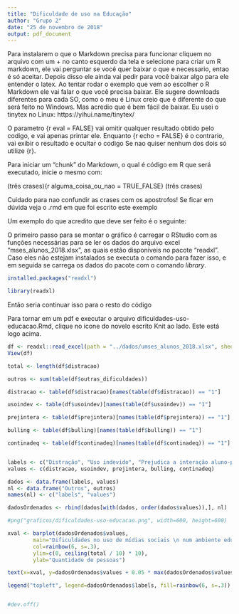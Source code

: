 ```yaml
---
title: "Dificuldade de uso na Educação"
author: "Grupo 2"
date: "25 de novembro de 2018"
output: pdf_document
---
```


  Para instalarem o que o Markdown precisa para funcionar cliquem no arquivo com um + no canto esquerdo da tela e selecione para criar um R markdown, ele vai perguntar se você quer baixar o que e necessario, entao é só aceitar.
  Depois disso ele ainda vai pedir para você baixar algo para ele entender o latex. Ao tentar rodar o exemplo que vem ao escolher o R Markdown ele vai falar o que você precisa baixar. Ele sugere downloads diferentes para cada SO, como o meu é Linux creio que é diferente do que será feito no Windows. Mas acredio que é bem fácil de baixar.
  Eu usei o tinytex no Linux: https://yihui.name/tinytex/

  O parametro {r eval = FALSE} vai omitir qualquer resultado obtido pelo codigo, e vai apenas printar ele.
  Enquanto {r echo = FALSE} é o contrario, vai exibir o resultado e ocultar o codigo
  Se nao quiser nenhum dos dois só utilize {r}.

  Para iniciar um "chunk" do Markdown, o qual é código em R que será executado, inicie o mesmo com:
  
  (três crases){r alguma_coisa_ou_nao = TRUE_FALSE}
  (três crases)

  Cuidado para nao confundir as crases com os apostrofos!
  Se ficar em dúvida veja o .rmd em que foi escrito este exemplo 


  Um exemplo do que acredito que deve ser feito é o seguinte:
  
  O primeiro passo para se montar o gráfico é carregar o RStudio com as funções necessárias para se ler os dados do arquivo excel "mses_alunos_2018.xlsx", as quais estão disponíveis no pacote "readxl".
  Caso eles não estejam instalados se executa o comando para fazer isso, e em seguida se carrega os dados do pacote com o comando *library*.

```r

installed.packages("readxl")

library(readxl)

```

  Então seria continuar isso para o resto do código
  
  Para tornar em um pdf e executar o arquivo dificuldades-uso-educacao.Rmd, clique no icone do novelo escrito Knit ao lado. Este está logo acima.

```r

df <- readxl::read_excel(path = "../dados/umses_alunos_2018.xlsx", sheet=1)
View(df)

total <- length(df$distracao)

outros <- sum(table(df$outras_dificuldades))

distracao <- table(df$distracao)[names(table(df$distracao)) == "1"]

usoindev <- table(df$usoindev)[names(table(df$usoindev)) == "1"]

prejintera <- table(df$prejintera)[names(table(df$prejintera)) == "1"]

bulling <- table(df$bulling)[names(table(df$bulling)) == "1"]

continadeq <- table(df$continadeq)[names(table(df$continadeq)) == "1"]


labels <- c("Distração", "Uso indevido", "Prejudica a interação aluno-professor", "Cyber-bullying", "Publicação de conteúdo inadequado")
values <- c(distracao, usoindev, prejintera, bulling, continadeq)

dados <- data.frame(labels, values)
nl <- data.frame("Outros", outros)
names(nl) <- c("labels", "values")

dadosOrdenados <- rbind(dados[with(dados, order(dados$values)),], nl)

#png("graficos/dificuldades-uso-educacao.png", width=600, height=600)

xval <- barplot(dadosOrdenados$values,
        main="Dificuldades no uso de mídias sociais \n num ambiente educacional",
        col=rainbow(6, s=.3),
        ylim=c(0, ceiling(total / 10) * 10),
        ylab="Quantidade de pessoas")

text(x=xval, y=dadosOrdenados$values + 0.05 * max(dadosOrdenados$values), dadosOrdenados$values, xpd=TRUE)

legend("topleft", legend=dadosOrdenados$labels, fill=rainbow(6, s=.3))


#dev.off()
```